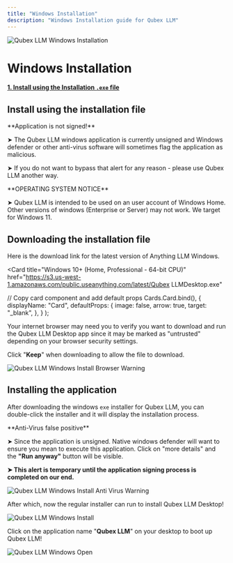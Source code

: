 ```yaml
---
title: "Windows Installation"
description: "Windows Installation guide for Qubex LLM"
---
```



<Image
  src="/images/getting-started/installation/windows/header-image.png"
  height={1080}
  width={1920}
  quality={100}
  alt="Qubex LLM Windows Installation"
/>

# Windows Installation

**[1. Install using the Installation `.exe` file](#install-using-the-installation-file)**

## Install using the installation file

<Callout type="warning" emoji="⚠️">
  **Application is not signed!**

➤ The Qubex LLM windows application is currently unsigned and Windows defender or other anti-virus software will sometimes flag the application as malicious.

➤ If you do not want to bypass that alert for any reason - please use Qubex LLM another way.

</Callout>

<Callout type="warning" emoji="️⚠️">
  **OPERATING SYSTEM NOTICE**

➤ Qubex LLM is intended to be used on an user account of Windows Home. Other versions of windows (Enterprise or Server) may not work. We target for Windows 11.

</Callout>

## Downloading the installation file

Here is the download link for the latest version of Anything LLM Windows.

<Card
  title="Windows 10+ (Home, Professional - 64-bit CPU)"
  href="https://s3.us-west-1.amazonaws.com/public.useanything.com/latest/Qubex LLMDesktop.exe"
></Card>

  // Copy card component and add default props
  Cards.Card.bind(),
  {
    displayName: "Card",
    defaultProps: {
      image: false,
      arrow: true,
      target: "_blank",
    },
  }
);

Your internet browser may need you to verify you want to download and run the Qubex LLM Desktop app since it may be marked as "untrusted" depending on your browser security settings.

Click "**Keep**" when downloading to allow the file to download.

<Image
  src="/images/getting-started/installation/windows/browser-warning.png"
  height={1080}
  width={1920}
  quality={100}
  alt="Qubex LLM Windows Install Browser Warning"
/>

## Installing the application

After downloading the windows `exe` installer for Qubex LLM, you can double-click the installer and it will display the installation process.

<Callout type="info" emoji="️💡">
  **Anti-Virus false positive**

➤ Since the application is unsigned. Native windows defender will want to ensure you mean to execute this application. Click on "more details" and the **"Run anyway"** button will be visible.

**➤ This alert is temporary until the application signing process is completed on our end.**

</Callout>

<Image
  src="/images/getting-started/installation/windows/anti-virus-warning.png"
  height={1080}
  width={1920}
  quality={100}
  alt="Qubex LLM Windows Install Anti Virus Warning"
/>

After which, now the regular installer can run to install Qubex LLM Desktop!

<Image
  src="/images/getting-started/installation/windows/install.png"
  height={1080}
  width={1920}
  quality={100}
  alt="Qubex LLM Windows Install"
/>

Click on the application name "**Qubex LLM**" on your desktop to boot up Qubex LLM!

<Image
  src="/images/getting-started/installation/windows/desktop.png"
  height={1080}
  width={1920}
  quality={100}
  alt="Qubex LLM Windows Open"
/>
